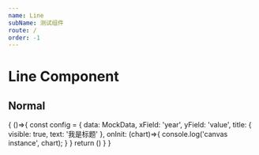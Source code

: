```yaml
---
name: Line
subName: 测试组件
route: /
order: -1
---
```



# Line Component

## Normal
<Playground>
  {
    ()=>{
      const config = {
        data: MockData,
        xField: 'year',
        yField: 'value',
        title: {
            visible: true, 
            text: '我是标题'
        },
        onInit: (chart)=>{
          console.log('canvas instance', chart);
        }
      }
      return (<Line {...config} />)
    }
  }
</Playground>
